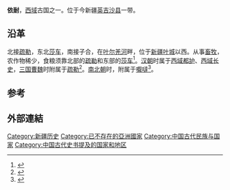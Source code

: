 '''依耐'''，[[西域|西域]]古国之一。位于今新疆[[英吉沙县|英吉沙县]]一带。

==沿革==
北接[[疏勒|疏勒]]，东北[[莎车|莎车]]，南接子合，在[[叶尔羌河|叶尔羌河]]畔，位于[[新疆|新疆]][[叶城|叶城]]以西。从事[[畜牧|畜牧]]，农作物稀少，食粮须靠北部的[[疏勒国|疏勒]]和东部的[[莎车国|莎车]]<ref>{{Cite book|title=民族词典|last=《民族词典》编辑委员会编；[[陈永龄|陈永龄]]主编|first=|publisher=上海：[[上海辞书出版社|上海辞书出版社]]|year=1987.08|isbn=7-5326-0041-6|location=|pages=715}}</ref>。[[汉朝|汉朝]]时属于[[西域都护|西域都护]]、[[西域|西域]][[长史|长史]]，[[三国|三国]][[曹魏|曹魏]]时附属于[[疏勒|疏勒]]<ref>{{Cite book|title=辞海 民族分册|last=上海辞书出版社编|first=|publisher=上海：上海辞书出版社|year=1982.12|isbn=|location=|pages=119}}</ref>。[[南北朝|南北朝]]时，附属于[[嚈噠|嚈噠]]<ref>{{Cite book|title=中国历史大辞典 魏晋南北朝史|last=[[胡守为|胡守为]]，[[杨廷福|杨廷福]]主编|first=|publisher=上海：上海辞书出版社|year=2000.12|isbn=7-5326-0437-3|location=|pages=}}</ref>。

==参考==
{{reflist}}

==外部連結==
{{Wikisource further reading}}

{{西域三十六国}}
[[Category:新疆历史|Category:新疆历史]]
[[Category:已不存在的亞洲國家|Category:已不存在的亞洲國家]]
[[Category:中国古代民族与国家|Category:中国古代民族与国家]]
[[Category:中国古代史书提及的国家和地区|Category:中国古代史书提及的国家和地区]]